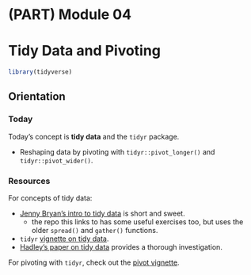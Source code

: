 # (PART) Module 04 {-}

# Tidy Data and Pivoting


```r
library(tidyverse)
```


## Orientation


### Today

Today's concept is __tidy data__ and the `tidyr` package.

- Reshaping data by pivoting with `tidyr::pivot_longer()` and `tidyr::pivot_wider()`.


### Resources

For concepts of tidy data: 

- [Jenny Bryan's intro to tidy data](https://github.com/jennybc/lotr-tidy/blob/master/01-intro.md) is short and sweet.
  - the repo this links to has some useful exercises too, but uses the older `spread()` and `gather()` functions.
- `tidyr` [vignette on tidy data](https://cran.r-project.org/web/packages/tidyr/vignettes/tidy-data.html).
- [Hadley's paper on tidy data](https://vita.had.co.nz/papers/tidy-data.pdf) provides a thorough investigation.

For pivoting with `tidyr`, check out the [pivot vignette](https://tidyr.tidyverse.org/articles/pivot.html).
